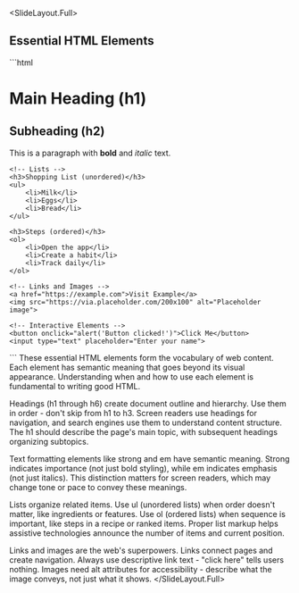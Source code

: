 
<SlideLayout.Full>
## Essential HTML Elements

<CodeDisplay>
  <File name="index.html">
```html
<!DOCTYPE html>
<html>
<head>
    <title>HTML Elements Demo</title>
</head>
<body>
    <!-- Text Elements -->
    <h1>Main Heading (h1)</h1>
    <h2>Subheading (h2)</h2>
    <p>This is a paragraph with <strong>bold</strong> and <em>italic</em> text.</p>
    
    <!-- Lists -->
    <h3>Shopping List (unordered)</h3>
    <ul>
        <li>Milk</li>
        <li>Eggs</li>
        <li>Bread</li>
    </ul>
    
    <h3>Steps (ordered)</h3>
    <ol>
        <li>Open the app</li>
        <li>Create a habit</li>
        <li>Track daily</li>
    </ol>
    
    <!-- Links and Images -->
    <a href="https://example.com">Visit Example</a>
    <img src="https://via.placeholder.com/200x100" alt="Placeholder image">
    
    <!-- Interactive Elements -->
    <button onclick="alert('Button clicked!')">Click Me</button>
    <input type="text" placeholder="Enter your name">
</body>
</html>
```
  </File>
</CodeDisplay>
<Notes>
These essential HTML elements form the vocabulary of web content. Each element has semantic meaning that goes beyond its visual appearance. Understanding when and how to use each element is fundamental to writing good HTML.

Headings (h1 through h6) create document outline and hierarchy. Use them in order - don't skip from h1 to h3. Screen readers use headings for navigation, and search engines use them to understand content structure. The h1 should describe the page's main topic, with subsequent headings organizing subtopics.

Text formatting elements like strong and em have semantic meaning. Strong indicates importance (not just bold styling), while em indicates emphasis (not just italics). This distinction matters for screen readers, which may change tone or pace to convey these meanings.

Lists organize related items. Use ul (unordered lists) when order doesn't matter, like ingredients or features. Use ol (ordered lists) when sequence is important, like steps in a recipe or ranked items. Proper list markup helps assistive technologies announce the number of items and current position.

Links and images are the web's superpowers. Links connect pages and create navigation. Always use descriptive link text - "click here" tells users nothing. Images need alt attributes for accessibility - describe what the image conveys, not just what it shows.
</Notes>
</SlideLayout.Full>